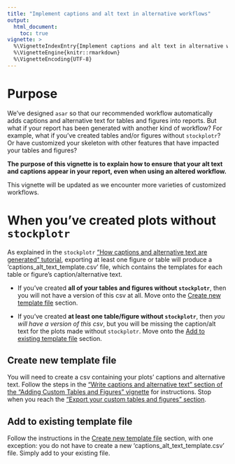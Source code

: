 ```yaml
---
title: "Implement captions and alt text in alternative workflows"
output:
  html_document:
    toc: true
vignette: >
  %\VignetteIndexEntry{Implement captions and alt text in alternative workflows}
  %\VignetteEngine{knitr::rmarkdown}
  %\VignetteEncoding{UTF-8}
---
```


# Purpose

We've designed `asar` so that our recommended workflow automatically adds captions and alternative text for tables and figures into reports. But what if your report has been generated with another kind of workflow? For example, what if you've created tables and/or figures without `stockplotr`? Or have customized your skeleton with other features that have impacted your tables and figures?

**The purpose of this vignette is to explain how to ensure that your alt text and captions appear in your report, even when using an altered workflow.**

This vignette will be updated as we encounter more varieties of customized workflows.

# When you've created plots without `stockplotr`

As explained in the `stockplotr` ["How captions and alternative text are generated" tutorial](https://nmfs-ost.github.io/stockplotr/articles/how-caps-alttext-are-made.html), exporting at least one figure or table will produce a 'captions_alt_text_template.csv' file, which contains the templates for each table or figure's caption/alternative text. 

* If you've created **all of your tables and figures without `stockplotr`**, then you will not have a version of this csv at all. Move onto the [Create new template file](#sec-create-new-template) section.

* If you've created **at least one table/figure without `stockplotr`**, then *you will have a version of this csv*, but you will be missing the caption/alt text for the plots made without `stockplotr`. Move onto the [Add to existing template file](#sec-add-to-template) section.

## Create new template file {#sec-create-new-template}

You will need to create a csv containing your plots' captions and alternative text. Follow the steps in the ["Write captions and alternative text" section of the "Adding Custom Tables and Figures" vignette](https://nmfs-ost.github.io/asar/articles/custom-figs-tabs.html#sec-write-caps-alttext) for instructions. Stop when you reach the ["Export your custom tables and figures" section](https://nmfs-ost.github.io/asar/articles/custom-figs-tabs.html#export-your-custom-tables-and-figures).

## Add to existing template file {#sec-add-to-template}

Follow the instructions in the [Create new template file](#sec-create-new-template) section, with one exception: you do not have to create a new 'captions_alt_text_template.csv' file. Simply add to your existing file.